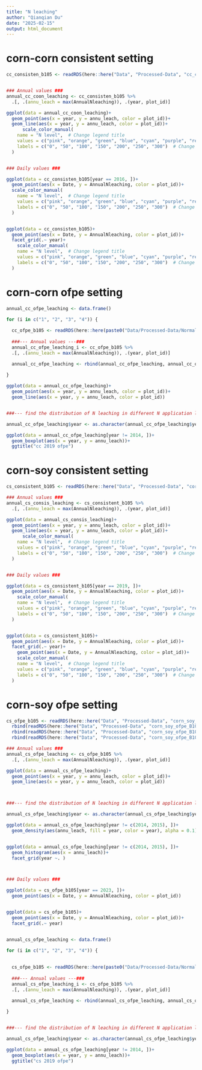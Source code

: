 ```yaml
---
title: "N leaching"
author: "Qianqian Du"
date: "2025-02-15"
output: html_document
---
```


# corn-corn consistent setting
```r

cc_consisten_b105 <- readRDS(here::here("Data", "Processed-Data", "cc_consistent_B105.rds"))


### Annual values ###
annual_cc_coon_leaching <- cc_consisten_b105 %>% 
  .[, .(annu_leach = max(AnnualNleaching)), .(year, plot_id)]

ggplot(data = annual_cc_coon_leaching)+
  geom_point(aes(x = year, y = annu_leach, color = plot_id))+
  geom_line(aes(x = year, y = annu_leach, color = plot_id))+
      scale_color_manual(
    name = "N level",  # Change legend title
    values = c("pink", "orange", "green", "blue", "cyan", "purple", "red"), # Adjust colors if needed
    labels = c("0", "50", "100", "150", "200", "250", "300")  # Change labels
  )


### Daily values ###

ggplot(data = cc_consisten_b105[year == 2016, ])+
  geom_point(aes(x = Date, y = AnnualNleaching, color = plot_id))+
  scale_color_manual(
    name = "N level",  # Change legend title
    values = c("pink", "orange", "green", "blue", "cyan", "purple", "red"), # Adjust colors if needed
    labels = c("0", "50", "100", "150", "200", "250", "300")  # Change labels
  )


ggplot(data = cc_consisten_b105)+
  geom_point(aes(x = Date, y = AnnualNleaching, color = plot_id))+
  facet_grid(.~ year)+
    scale_color_manual(
    name = "N level",  # Change legend title
    values = c("pink", "orange", "green", "blue", "cyan", "purple", "red"), # Adjust colors if needed
    labels = c("0", "50", "100", "150", "200", "250", "300")  # Change labels
  )


```


# corn-corn ofpe setting
```r

annual_cc_ofpe_leaching <- data.frame()

for (i in c("1", "2", "3", "4")) {
  
  cc_ofpe_b105 <- readRDS(here::here(paste0("Data/Processed-Data/Normal_till/cc_ofpe_B105_", i, ".rds")))
  
  ###--- Annual values ---###
  annual_cc_ofpe_leaching_i <- cc_ofpe_b105 %>% 
  .[, .(annu_leach = max(AnnualNleaching)), .(year, plot_id)]

  annual_cc_ofpe_leaching <- rbind(annual_cc_ofpe_leaching, annual_cc_ofpe_leaching_i)
  
}

ggplot(data = annual_cc_ofpe_leaching)+
  geom_point(aes(x = year, y = annu_leach, color = plot_id))+
  geom_line(aes(x = year, y = annu_leach, color = plot_id))


###--- find the distribution of N leaching in different N application levels ---###

annual_cc_ofpe_leaching$year <- as.character(annual_cc_ofpe_leaching$year)

ggplot(data = annual_cc_ofpe_leaching[year != 2014, ])+
  geom_boxplot(aes(x = year, y = annu_leach))+
  ggtitle("cc 2019 ofpe")


```

# corn-soy consistent setting
```r

cs_consistent_b105 <- readRDS(here::here("Data", "Processed-Data", "corn_soy_consistent_B105.rds"))

### Annual values ###
annual_cs_consis_leaching <- cs_consistent_b105 %>% 
  .[, .(annu_leach = max(AnnualNleaching)), .(year, plot_id)]

ggplot(data = annual_cs_consis_leaching)+
  geom_point(aes(x = year, y = annu_leach, color = plot_id))+
  geom_line(aes(x = year, y = annu_leach, color = plot_id))+
      scale_color_manual(
    name = "N level",  # Change legend title
    values = c("pink", "orange", "green", "blue", "cyan", "purple", "red"), # Adjust colors if needed
    labels = c("0", "50", "100", "150", "200", "250", "300")  # Change labels
  )


### Daily values ###

ggplot(data = cs_consistent_b105[year == 2019, ])+
  geom_point(aes(x = Date, y = AnnualNleaching, color = plot_id))+
    scale_color_manual(
    name = "N level",  # Change legend title
    values = c("pink", "orange", "green", "blue", "cyan", "purple", "red"), # Adjust colors if needed
    labels = c("0", "50", "100", "150", "200", "250", "300")  # Change labels
  )


ggplot(data = cs_consistent_b105)+
  geom_point(aes(x = Date, y = AnnualNleaching, color = plot_id))+
  facet_grid(.~ year)+
    geom_point(aes(x = Date, y = AnnualNleaching, color = plot_id))+
    scale_color_manual(
    name = "N level",  # Change legend title
    values = c("pink", "orange", "green", "blue", "cyan", "purple", "red"), # Adjust colors if needed
    labels = c("0", "50", "100", "150", "200", "250", "300")  # Change labels
  )

```


# corn-soy ofpe setting
```r

cs_ofpe_b105 <- readRDS(here::here("Data", "Processed-Data", "corn_soy_ofpe_B105_1.rds")) %>% 
  rbind(readRDS(here::here("Data", "Processed-Data", "corn_soy_ofpe_B105_2.rds"))) %>% 
  rbind(readRDS(here::here("Data", "Processed-Data", "corn_soy_ofpe_B105_3.rds"))) %>% 
  rbind(readRDS(here::here("Data", "Processed-Data", "corn_soy_ofpe_B105_4.rds")))

### Annual values ###
annual_cs_ofpe_leaching <- cs_ofpe_b105 %>% 
  .[, .(annu_leach = max(AnnualNleaching)), .(year, plot_id)]

ggplot(data = annual_cs_ofpe_leaching)+
  geom_point(aes(x = year, y = annu_leach, color = plot_id))+
  geom_line(aes(x = year, y = annu_leach, color = plot_id))



###--- find the distribution of N leaching in different N application levels ---###

annual_cs_ofpe_leaching$year <- as.character(annual_cs_ofpe_leaching$year)

ggplot(data = annual_cs_ofpe_leaching[year != c(2014, 2015), ])+
  geom_density(aes(annu_leach, fill = year, color = year), alpha = 0.1)


ggplot(data = annual_cs_ofpe_leaching[year != c(2014, 2015), ])+
  geom_histogram(aes(x = annu_leach))+
  facet_grid(year ~. )



### Daily values ###

ggplot(data = cs_ofpe_b105[year == 2023, ])+
  geom_point(aes(x = Date, y = AnnualNleaching, color = plot_id))


ggplot(data = cs_ofpe_b105)+
  geom_point(aes(x = Date, y = AnnualNleaching, color = plot_id))+
  facet_grid(.~ year)


annual_cs_ofpe_leaching <- data.frame()

for (i in c("1", "2", "3", "4")) {
  
  
  cs_ofpe_b105 <- readRDS(here::here(paste0("Data/Processed-Data/Normal_till/corn_soy_ofpe_B105_", i, ".rds")))
  
  ###--- Annual values ---###
  annual_cs_ofpe_leaching_i <- cs_ofpe_b105 %>% 
  .[, .(annu_leach = max(AnnualNleaching)), .(year, plot_id)]

  annual_cs_ofpe_leaching <- rbind(annual_cs_ofpe_leaching, annual_cs_ofpe_leaching_i)
  
}


###--- find the distribution of N leaching in different N application levels ---###

annual_cs_ofpe_leaching$year <- as.character(annual_cs_ofpe_leaching$year)

ggplot(data = annual_cs_ofpe_leaching[year != 2014, ])+
  geom_boxplot(aes(x = year, y = annu_leach))+
  ggtitle("cs 2019 ofpe")




```












